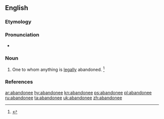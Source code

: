 ==English==

===Etymology===
{{suffix|abandon|ee}}

===Pronunciation===
* {{a|GenAm}} {{IPA|/əˈbæn.dəˌni/}}

===Noun===
{{en-noun}}

# {{context|legal|lang=en}} One to whom anything is [[legally]] abandoned. {{defdate|Mid 19<sup>th</sup> century.}}<ref name=SOED>{{R:SOED5|page=2}}</ref>

===References===
<references/>

[[ar:abandonee]]
[[hy:abandonee]]
[[kn:abandonee]]
[[ps:abandonee]]
[[pl:abandonee]]
[[ru:abandonee]]
[[ta:abandonee]]
[[uk:abandonee]]
[[zh:abandonee]]